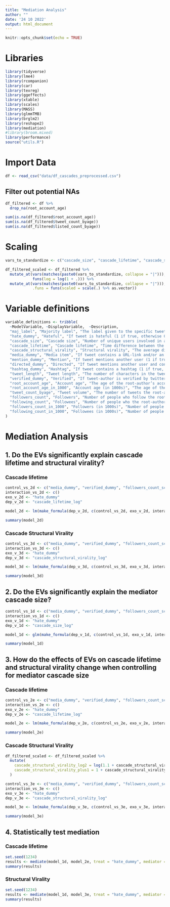 ```yaml
---
title: "Mediation Analysis"
author: ""
date: '24 10 2022'
output: html_document
---
```



```r
knitr::opts_chunk$set(echo = TRUE)
```


# Libraries


```r
library(tidyverse)
library(lme4)
library(rcompanion)
library(car)
library(texreg)
library(ggeffects)
library(xtable)
library(scales)
library(MASS)
library(glmmTMB)
library(brglm2)
library(reshape2)
library(mediation)
#library(broom.mixed)
library(performance)
source("utils.R")

```


# Import Data


```r
df <- read_csv("data/df_cascades_preprocessed.csv")
```


## Filter out potential NAs

```r

df_filtered <- df %>%
  drop_na(root_account_age)

sum(is.na(df_filtered$root_account_age))
sum(is.na(df_filtered$tweet_count_byage))
sum(is.na(df_filtered$listed_count_byage))

```


# Scaling

```r

vars_to_standardize <- c("cascade_size", "cascade_lifetime", "cascade_structural_virality", "sentiment", "followers_count", "following_count", "tweet_count", "root_account_age", "tweet_count_byage", "tweet_length", "tweet_uncleaned_length")

df_filtered_scaled <- df_filtered %>%
  mutate_at(vars(matches(paste0(vars_to_standardize, collapse = "|"))),
            funs(log = log(1 + .))) %>%
  mutate_at(vars(matches(paste0(vars_to_standardize, collapse = "|"))),
            .funs = funs(scaled = scale(.) %>% as.vector))

```

# Variable definitions

```r
variable_definitions <- tribble(
  ~ModelVariable, ~DisplayVariable,  ~Description,
  "maj_label", "Majority label", "The label given to the specific tweet (hate or normal)",
  "hate_dummy", "Hateful", "If tweet is hateful (1 if true, otherwise 0)",
  "cascade_size", "Cascade size", "Number of unique users involved in a cascade",
  "cascade_lifetime", "Cascade lifetime", "Time difference between the last retweet and the cascade's original tweet (in hours)",
  "cascade_structural_virality", "Structural virality", "The average distance between all pairs of nodes in a cascade",
  "media_dummy", "Media item", "If tweet contains a URL-link and/or an attachment (1 if true, otherwise 0)",
  "mention_dummy", "Mention", "If tweet mentions another user (1 if true, otherwise 0)",
  "directed_dummy", "Directed", "If tweet mentions another user and contains 2nd pronouns (1 if true, otherwise 0)",
  "hashtag_dummy", "Hashtag", "If tweet contains a hashtag (1 if true, otherwise 0)",
  "tweet_length", "Tweet length", "The number of characters in the tweet",
  "verified_dummy", "Verified", "If tweet-author is verified by twitter (1 if true, otherwise 0)",
  "root_account_age", "Account age", "The age of the root-author’s account (in days)",
  "root_account_age_in_1000", "Account age (in 1000s)", "The age of the root-author’s account (in 1000 days)",
  "tweet_count_byage", "Tweet volume", "The number of tweets the root-author has made devided by the Account Age (in days)",
  "followers_count", "Followers", "Number of people who follow the root-author on Twitter",
  "following_count", "Followees", "Number of people who the root-author follows on Twitter",
  "followers_count_in_1000", "Followers (in 1000s)", "Number of people who follow the root-author on Twitter (in 1000s)",
  "following_count_in_1000", "Followees (in 1000s)", "Number of people who the root-author follows on Twitter (in 1000s)",
)
```



# Mediation Analysis
## 1. Do the EVs significantly explain cascade lifetime and structural virality?
### Cascade lifetime


```r

control_vs_2d <- c("media_dummy", "verified_dummy", "followers_count_scaled", "following_count_scaled", "tweet_count_byage_scaled",  "root_account_age_scaled", "hashtag_dummy", "mention_dummy", "tweet_length_scaled")
interaction_vs_2d <- c()
exo_v_2d <- "hate_dummy"
dep_v_2d <- "cascade_lifetime_log"

model_2d <- lm(make_formula(dep_v_2d, c(control_vs_2d, exo_v_2d, interaction_vs_2d), c()), data = df_filtered_scaled)
```


```r

summary(model_2d)

```


### Cascade Structural Virality


```r

control_vs_3d <- c("media_dummy", "verified_dummy", "followers_count_scaled", "following_count_scaled", "tweet_count_byage_scaled",  "root_account_age_scaled", "hashtag_dummy", "mention_dummy", "tweet_length_scaled")
interaction_vs_3d <- c()
exo_v_3d <- "hate_dummy"
dep_v_3d <- "cascade_structural_virality_log"

model_3d <- lm(make_formula(dep_v_3d, c(control_vs_3d, exo_v_3d, interaction_vs_3d), c()), data = df_filtered_scaled)
```



```r

summary(model_3d)

```


## 2. Do the EVs significantly explain the mediator cascade size?


```r

control_vs_1d <- c("media_dummy", "verified_dummy", "followers_count_scaled", "following_count_scaled", "tweet_count_byage_scaled",  "root_account_age_scaled", "hashtag_dummy", "mention_dummy", "tweet_length_scaled")
interaction_vs_1d <- c()
exo_v_1d <- "hate_dummy"
dep_v_1d <- "cascade_size_log"

model_1d <- glm(make_formula(dep_v_1d, c(control_vs_1d, exo_v_1d, interaction_vs_1d), c()), data = df_filtered_scaled, family = Gamma(link = "log"))
```


```r

summary(model_1d)

```


## 3. How do the effects of EVs on cascade lifetime and structural virality change when controlling for mediator cascade size
### Cascade lifetime


```r

control_vs_2e <- c("media_dummy", "verified_dummy", "followers_count_scaled", "following_count_scaled", "tweet_count_byage_scaled",  "root_account_age_scaled", "hashtag_dummy", "mention_dummy", "tweet_length_scaled", "cascade_size_log")
interaction_vs_2e <- c()
exo_v_2e <- "hate_dummy"
dep_v_2e <- "cascade_lifetime_log"

model_2e <- lm(make_formula(dep_v_2e, c(control_vs_2e, exo_v_2e, interaction_vs_2e), c()), data = df_filtered_scaled)
```


```r

summary(model_2e)

```


### Cascade Structural Virality


```r

df_filtered_scaled <- df_filtered_scaled %>%
  mutate(
    cascade_structural_virality_log2 = log(1.1 + cascade_structural_virality),
    cascade_structural_virality_plus1 = 1 + cascade_structural_virality
  )

control_vs_3e <- c("media_dummy", "verified_dummy", "followers_count_scaled", "following_count_scaled", "tweet_count_byage_scaled",  "root_account_age_scaled", "hashtag_dummy", "mention_dummy", "tweet_length_scaled", "cascade_size_log")
interaction_vs_3e <- c()
exo_v_3e <- "hate_dummy"
dep_v_3e <- "cascade_structural_virality_log"

model_3e <- lm(make_formula(dep_v_3e, c(control_vs_3e, exo_v_3e, interaction_vs_3e), c()), data = df_filtered_scaled)
```



```r

summary(model_3e)

```


## 4. Statistically test mediation
### Cascade lifetime


```r

set.seed(1234)
results <- mediate(model_1d, model_2e, treat = "hate_dummy", mediator = "cascade_size_log", covariates = control_vs, boot = TRUE, sims = 500)
summary(results)

```

### Structural Virality


```r

set.seed(1234)
results <- mediate(model_1d, model_3e, treat = "hate_dummy", mediator = "cascade_size_log", covariates = control_vs, boot = TRUE, sims = 500)
summary(results)

```